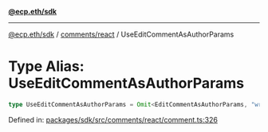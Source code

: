 [**@ecp.eth/sdk**](../../../index.mdx)

***

[@ecp.eth/sdk](/sdk-reference/index.mdx) / [comments/react](/sdk-reference/comments/react/index.mdx) / UseEditCommentAsAuthorParams

# Type Alias: UseEditCommentAsAuthorParams

```ts
type UseEditCommentAsAuthorParams = Omit<EditCommentAsAuthorParams, "writeContract">;
```

Defined in: [packages/sdk/src/comments/react/comment.ts:326](https://github.com/ecp-eth/comments-monorepo/blob/main/packages/sdk/src/comments/react/comment.ts#L326)
